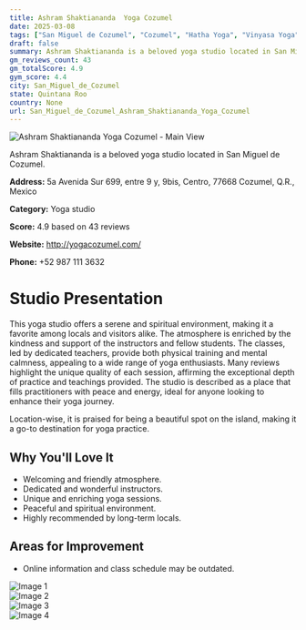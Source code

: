 ```yaml
---
title: Ashram Shaktiananda  Yoga Cozumel
date: 2025-03-08
tags: ["San Miguel de Cozumel", "Cozumel", "Hatha Yoga", "Vinyasa Yoga", "atmosphere", "spiritual", "San Miguel de Cozumel"]  
draft: false
summary: Ashram Shaktiananda is a beloved yoga studio located in San Miguel de Cozumel.
gm_reviews_count: 43
gm_totalScore: 4.9
gym_score: 4.4
city: San_Miguel_de_Cozumel
state: Quintana Roo
country: None
url: San_Miguel_de_Cozumel_Ashram_Shaktiananda_Yoga_Cozumel
---
```


<div className="aspect-[16/9] relative my-8">
  <img 
    src="https://lh5.googleusercontent.com/p/AF1QipNW2pkt6aXseTi-J70XFnh2ZD5_PR_TMI3_GYJd=w1920-h1080-k-no"
    alt="Ashram Shaktiananda  Yoga Cozumel - Main View"
    className="object-cover absolute inset-0 w-full h-full rounded-lg"
  />
</div>

Ashram Shaktiananda is a beloved yoga studio located in San Miguel de Cozumel.

**Address:** 5a Avenida Sur 699, entre 9 y, 9bis, Centro, 77668 Cozumel, Q.R., Mexico

**Category:** Yoga studio

**Score:** 4.9 based on 43 reviews

**Website:** http://yogacozumel.com/

**Phone:** +52 987 111 3632

# Studio Presentation

This yoga studio offers a serene and spiritual environment, making it a favorite among locals and visitors alike. The atmosphere is enriched by the kindness and support of the instructors and fellow students. The classes, led by dedicated teachers, provide both physical training and mental calmness, appealing to a wide range of yoga enthusiasts. Many reviews highlight the unique quality of each session, affirming the exceptional depth of practice and teachings provided. The studio is described as a place that fills practitioners with peace and energy, ideal for anyone looking to enhance their yoga journey.

Location-wise, it is praised for being a beautiful spot on the island, making it a go-to destination for yoga practice.

## Why You'll Love It

- Welcoming and friendly atmosphere.
- Dedicated and wonderful instructors.
- Unique and enriching yoga sessions.
- Peaceful and spiritual environment.
- Highly recommended by long-term locals.

## Areas for Improvement

- Online information and class schedule may be outdated.

<div className="grid grid-cols-1 xl:grid-cols-2 gap-4 my-8">
<div className="aspect-[4/3] relative"><img src="https://lh5.googleusercontent.com/p/AF1QipP6n083WBh59GDEX2N2v2uLLLgX0yaupW5RSZ8A=w1920-h1080-k-no" alt="Image 1" className="object-cover absolute inset-0 w-full h-full rounded-lg" /></div>
<div className="aspect-[4/3] relative"><img src="https://lh5.googleusercontent.com/p/AF1QipPMywaTu83jGcBdJmgz7L-O6UQqM84mtyW0hoP0=w1920-h1080-k-no" alt="Image 2" className="object-cover absolute inset-0 w-full h-full rounded-lg" /></div>
<div className="aspect-[4/3] relative"><img src="https://lh5.googleusercontent.com/p/AF1QipOZaZvmzGUfPc77p5XONqX2CvLfqLhhj7sBka3i=w1920-h1080-k-no" alt="Image 3" className="object-cover absolute inset-0 w-full h-full rounded-lg" /></div>
<div className="aspect-[4/3] relative"><img src="https://lh5.googleusercontent.com/p/AF1QipOZPZykfV7zPnJs3AOTXoa0b1CcOpjyJOZXAURS=w1920-h1080-k-no" alt="Image 4" className="object-cover absolute inset-0 w-full h-full rounded-lg" /></div>
</div>